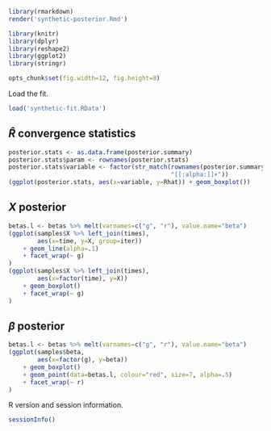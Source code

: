 ```r
library(rmarkdown)
render('synthetic-posterior.Rmd')

```

```r
library(knitr)
library(dplyr)
library(reshape2)
library(ggplot2)
library(stringr)

```

```r
opts_chunk$set(fig.width=12, fig.height=8)

```

Load the fit.
```r
load('synthetic-fit.RData')

```


## $\hat{R}$ convergence statistics

```r
posterior.stats <- as.data.frame(posterior.summary)
posterior.stats$param <- rownames(posterior.stats)
posterior.stats$variable <- factor(str_match(rownames(posterior.summary),
                                             "[[:alpha:]]+"))
(ggplot(posterior.stats, aes(x=variable, y=Rhat)) + geom_boxplot())

```

## $X$ posterior

```r
betas.l <- betas %>% melt(varnames=c("g", "r"), value.name="beta")
(ggplot(samples$X %>% left_join(times),
        aes(x=time, y=X, group=iter))
    + geom_line(alpha=.1)
    + facet_wrap(~ g)
)
(ggplot(samples$X %>% left_join(times),
        aes(x=factor(time), y=X))
    + geom_boxplot()
    + facet_wrap(~ g)
)

```


## $\beta$ posterior

```r
betas.l <- betas %>% melt(varnames=c("g", "r"), value.name="beta")
(ggplot(samples$beta,
        aes(x=factor(g), y=beta))
    + geom_boxplot()
    + geom_point(data=betas.l, colour="red", size=7, alpha=.5)
    + facet_wrap(~ r)
)

```


R version and session information.
```r
sessionInfo()

```

